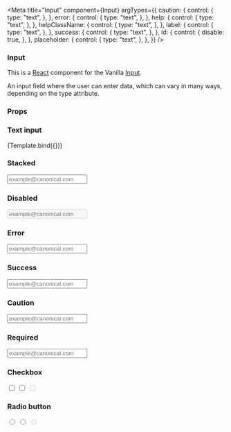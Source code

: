 

<Meta
  title="Input"
  component={Input}
  argTypes={{
    caution: {
      control: {
        type: "text",
      },
    },
    error: {
      control: {
        type: "text",
      },
    },
    help: {
      control: {
        type: "text",
      },
    },
    helpClassName: {
      control: {
        type: "text",
      },
    },
    label: {
      control: {
        type: "text",
      },
    },
    success: {
      control: {
        type: "text",
      },
    },
    id: {
      control: {
        disable: true,
      },
    },
    placeholder: {
      control: {
        type: "text",
      },
    },
  }}
/>


### Input

This is a [React](https://reactjs.org/) component for the Vanilla [Input](https://docs.vanillaframework.io/base/forms/#input).

An input field where the user can enter data, which can vary in many ways, depending on the type attribute.

### Props

<ArgsTable of={Input} />

### Text input

<Canvas>
  <Story
    name="Text input"
    args={{
      type: "text",
      id: "exampleTextInput2",
      placeholder: "example@canonical.com",
      label: "Email address",
      help: "Additional description for the field",
      helpClassName: "u-no-margin--bottom",
    }}
  >
    {Template.bind({})}
  </Story>
</Canvas>

### Stacked

<Canvas>
  <Story name="Stacked">
    <Input
      type="text"
      id="exampleTextInput3"
      placeholder="example@canonical.com"
      stacked
      label="Email address"
    />
  </Story>
</Canvas>

### Disabled

<Canvas>
  <Story name="Disabled">
    <Input
      type="text"
      id="exampleTextInput4"
      placeholder="example@canonical.com"
      disabled
      label="Email address"
    />
  </Story>
</Canvas>

### Error

<Canvas>
  <Story name="Error">
    <Input
      type="text"
      id="exampleTextInput5"
      placeholder="example@canonical.com"
      error="This field is required."
      label="Email address"
    />
  </Story>
</Canvas>

### Success

<Canvas>
  <Story name="Success">
    <Input
      type="text"
      id="exampleTextInput6"
      placeholder="example@canonical.com"
      success="Verified."
      label="Email address"
    />
  </Story>
</Canvas>

### Caution

<Canvas>
  <Story name="Caution">
    <Input
      type="text"
      id="exampleTextInput7"
      placeholder="example@canonical.com"
      caution="No validation is performed in preview mode."
      label="Email address"
    />
  </Story>
</Canvas>

### Required

<Canvas>
  <Story name="Required">
    <Input
      type="text"
      id="exampleTextInput8"
      placeholder="example@canonical.com"
      required
      label="Email address"
    />
  </Story>
</Canvas>

### Checkbox

<Canvas>
  <Story name="Checkbox">
    <Input type="checkbox" id="checkExample12" defaultChecked label="HTML" />
    <Input type="checkbox" id="checkExample22" label="CSS" help="Cascading Style Sheets" />
    <Input
      type="checkbox"
      id="checkExample32"
      disabled="disabled"
      label="PHP"
    />
  </Story>
</Canvas>

### Radio button

<Canvas>
  <Story name="Radio button">
    <Input
      label="Linux"
      type="radio"
      name="RadioOptions"
      id="Radio12"
      defaultValue="option1"
      defaultChecked
      help="Ubuntu"
    />
    <Input
      label="Mac OS"
      type="radio"
      name="RadioOptions"
      id="Radio22"
      defaultValue="option2"
    />
    <Input
      label="Windows"
      type="radio"
      name="RadioOptions"
      id="Radio42"
      defaultValue="option4"
      disabled="disabled"
    />
  </Story>
</Canvas>
